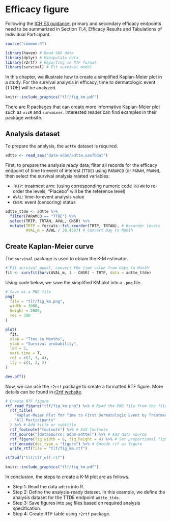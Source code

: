 # Efficacy figure

Following the [ICH E3 guidance](https://database.ich.org/sites/default/files/E3_Guideline.pdf),
primary and secondary efficacy endpoints need to be summarized
in Section 11.4, Efficacy Results and Tabulations of Individual Participant.

```r
source("common.R")
```

```r
library(haven) # Read SAS data
library(dplyr) # Manipulate data
library(r2rtf) # Reporting in RTF format
library(survival) # Fit survival model
```

In this chapter, we illustrate how to create a simplified Kaplan-Meier plot in a study.
For the survival analysis in efficacy, time to dermatologic event (TTDE) will be analyzed.

```r
knitr::include_graphics("tlf/fig_km.pdf")
```

::: {.rmdnote}
There are R packages that can create more informative Kaplan-Meier plot such as `visR` and `survminer`.
Interested reader can find examples in their package website. 
::: 

## Analysis dataset

To prepare the analysis, the `adtte` dataset is required.

```r
adtte <- read_sas("data-adam/adtte.sas7bdat")
```

First, to prepare the analysis ready data, 
filter all records for the efficacy endpoint of time to event of interest (`TTDE`) 
using `PARAMCD` (or `PARAM`, `PRAMN`), then select the survival analysis related variables:

- `TRTP`: treatment arm: (using corresponding numeric code `TRTAN` to re-order the levels, "Placebo" will be the reference level)
- `AVAL`: time-to-event analysis value
- `CNSR`: event (censoring) status

```r
adtte_ttde <- adtte %>%
  filter(PARAMCD == "TTDE") %>%
  select(TRTP, TRTAN, AVAL, CNSR) %>%
  mutate(TRTP = forcats::fct_reorder(TRTP, TRTAN), # Recorder levels
         AVAL_m = AVAL / 30.4367) # convert Day to Month
```

## Create Kaplan-Meier curve

The `survival` package is used to obtain the K-M estimator. 

```r
# Fit survival model, convert the time value from Days to Month
fit <- survfit(Surv(AVAL_m, 1 - CNSR) ~ TRTP, data = adtte_ttde)
```

Using code below, we save the simplified KM plot into a `.png` file.

```r
# Save as a PNG file
png(
  file = "tlf/fig_km.png",
  width = 3000,
  height = 2000,
  res = 300
)

plot(
  fit,
  xlab = "Time in Months",
  ylab = "Survival probability",
  lwd = 2,
  mark.time = T,
  col = c(2, 3, 4),
  lty = c(1, 2, 3)
)

dev.off()
```

Now, we can use the `r2rtf` package to create a formatted RTF figure. 
More details can be found in [r2rtf website](https://merck.github.io/r2rtf/articles/example-figure.html).

```r
# Create RTF figure
rtf_read_figure("tlf/fig_km.png") %>% # Read the PNG file from the file path
  rtf_title(
    "Kaplan-Meier Plot for Time to First Dermatologic Event by Treatment Group",
    "All Participants"
  ) %>% # Add title or subtitle
  rtf_footnote("footnote") %>% # Add footnote
  rtf_source("[datasource: adam-adtte]") %>% # Add data source
  rtf_figure(fig_width = 6, fig_height = 4) %>% # Set proportional figure size to the original PNG figure size
  rtf_encode(doc_type = "figure") %>% # Encode rtf as figure
  write_rtf(file = "tlf/fig_km.rtf")
```

```r
rtf2pdf("tlf/tlf_eff.rtf")
```

```r
knitr::include_graphics("tlf/fig_km.pdf")
```

In conclusion, the steps to create a K-M plot are as follows.

- Step 1: Read the data `adtte` into R.
- Step 2: Define the analysis-ready dataset. In this example, we define the analysis dataset for the TTDE endpoint `adtte_ttde`.
- Step 3: Save figures into `png` files based on required analysis specification.
- Step 4: Create RTF table using `r2rtf` package.
